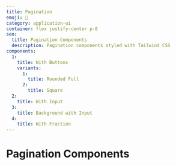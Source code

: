 ```yaml
---
title: Pagination
emoji: 🔢
category: application-ui
container: flex justify-center p-8
seo:
  title: Pagination Components
  description: Pagination components styled with Tailwind CSS
components:
  1:
    title: With Buttons
    variants:
      1:
        title: Rounded Full
      2:
        title: Square
  2:
    title: With Input
  3:
    title: Background with Input
  4:
    title: With Fraction
---
```


# Pagination Components

<List
  componentsData={componentsArray}
  componentContainer={componentContainer}
/>
